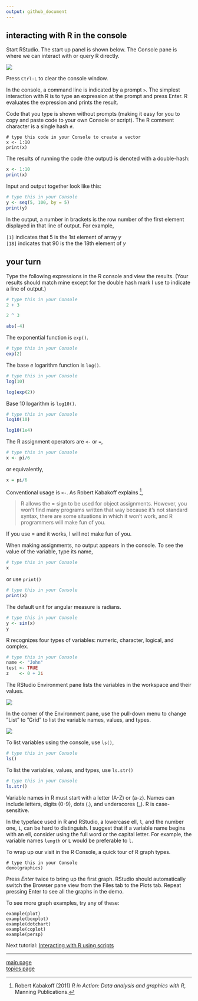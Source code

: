 ```yaml
---
output: github_document
---
```




## interacting with R in the console

Start RStudio. The start up panel is shown below. The Console pane is where we can interact with or query R directly.

![](../resources/images/panes-1.png) 

Press `Ctrl-L` to clear the console window.

In the console, a command line is indicated by a prompt `>`. The
simplest interaction with R is to type an expression at the prompt
and press Enter. R evaluates the expression and prints the result.

Code that you type is shown without prompts (making it easy for you to copy and paste code to your own Console or script). The R comment character is a single hash `#`. 

```
# type this code in your Console to create a vector
x <- 1:10
print(x)
```

The results of running the code (the output) is denoted with a double-hash: 

```r
x <- 1:10
print(x)
```

Input and output together look like this:

```r
# type this in your Console
y <- seq(5, 100, by = 5)
print(y)
```

In the output, a number in brackets is the row number of the first element displayed in that line of output. For example,

`[1]` indicates that 5 is the 1st element of array *y*<br> 
`[18]` indicates that 90 is the the 18th element of *y*

## your turn

Type the following expressions in the R console and view the results. (Your results should match mine except for the double hash mark I use to indicate a line of output.)

```r
# type this in your Console
2 + 3

2 ^ 3

abs(-4)
```

The exponential function is `exp()`. 

```r
# type this in your Console
exp(2)
```

The base *e* logarithm function is `log()`.

```r
# type this in your Console
log(10)

log(exp(2))
```

Base 10 logarithm is `log10()`.


```r
# type this in your Console
log10(10)

log10(1e4)
```

The R assignment operators are `<-` or `=`,

```r
# type this in your Console
x <- pi/6
```

or equivalently,

```r
x = pi/6
```

Conventional usage is `<-`. As Robert Kabakoff explains [^2], 

> R allows the = sign to be used for object assignments. However, you won't find many programs written that way because it's not standard syntax, there are some situations in which it won’t work, and R programmers will make fun of you.

[^2]: Robert Kabakoff (2011) *R in Action: Data analysis and graphics with R*, Manning Publications.

If you use = and it works, I will not make fun of you.

When making assignments, no output appears in the console. To
see the value of the variable, type its name,

```r
# type this in your Console
x
```

or use `print()`


```r
# type this in your Console
print(x)
```

The default unit for angular measure is radians.


```r
# type this in your Console
y <- sin(x)
y
```

R recognizes four types of variables: numeric, character, logical,
and complex.

```r
# type this in your Console
name <- "John"
test <- TRUE
z    <- 0 + 2i
```

The RStudio Environment pane lists the variables in the workspace
and their values.

![](../resources/images/panes-2.png) 

In the corner of the Environment pane, use the pull-down menu to
change ”List” to ”Grid” to list the variable names, values, and types.

![](../resources/images/panes-3.png) 

To list variables using the console, use `ls()`,

```r
# type this in your Console
ls()
```

To list the variables, values, and types, use `ls.str()`

```r
# type this in your Console
ls.str()
```

Variable names in R must start with a letter (A-Z) or (a-z). Names can include letters, digits (0-9), dots (.), and underscores (_). R is case-sensitive.

In the typeface used in R and RStudio, a lowercase ell, `l`, and the number one, `1`, can be hard to distinguish. I suggest that if a variable name begins with an ell, consider using the full word or the capital letter. For example, the variable names  `length` or `L` would be preferable to `l`.

To wrap up our visit in the R Console, a quick tour of R graph types.

```
# type this in your Console
demo(graphics)
```

Press *Enter* twice to bring up the first graph. RStudio should automatically switch the Browser pane view from the Files tab to the Plots tab. Repeat pressing Enter to see all the graphs in the demo. 

To see more graph examples, try any of these: 

```
example(plot)
example(boxplot)
example(dotchart)
example(coplot)
example(persp)
```

Next tutorial: [Interacting with R using scripts](cm012_using-scripts.md) 


---

[main page](../README.md)<br> 
[topics page](cm001_org-by-topic.md)
